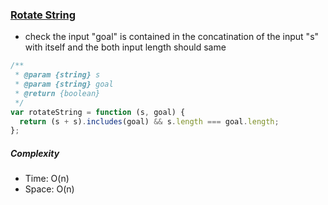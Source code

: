 ### [Rotate String](https://leetcode.com/problems/rotate-string)

- check the input "goal" is contained in the concatination of the input "s" with itself and the both input length should same


```js copy
/**
 * @param {string} s
 * @param {string} goal
 * @return {boolean}
 */
var rotateString = function (s, goal) {
  return (s + s).includes(goal) && s.length === goal.length;
};
```

##### Complexity

- Time: O(n)
- Space: O(n)
